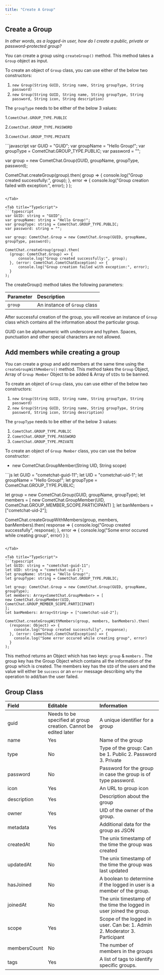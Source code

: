 ```yaml
---
title: "Create A Group"
---
```




## Create a Group

*In other words, as a logged-in user, how do I create a public, private or password-protected group?*

You can create a group using `createGroup()` method. This method takes a `Group` object as input.

To create an object of `Group` class, you can use either of the below two constructors:

1. `new Group(String GUID, String name, String groupType, String password)`
2. `new Group(String GUID, String name, String groupType, String password, String icon, String description)`

The `groupType` needs to be either of the below 3 values:

1.`CometChat.GROUP_TYPE.PUBLIC`

2.`CometChat.GROUP_TYPE.PASSWORD`

3.`CometChat.GROUP_TYPE.PRIVATE`

<Tabs>
<Tab title="Create Group">
```javascript
var GUID = "GUID";
var groupName = "Hello Group!";
var groupType = CometChat.GROUP_TYPE.PUBLIC;
var password = "";

var group = new CometChat.Group(GUID, groupName, groupType, password);

CometChat.createGroup(group).then(
  group => {
  	console.log("Group created successfully:", group);
  }, error => {
  	console.log("Group creation failed with exception:", error);
  }
);
```

</Tab>

<Tab title="TypeScript">
```typescript
var GUID: string = "GUID";
var groupName: string = "Hello Group!";
var groupType: string = CometChat.GROUP_TYPE.PUBLIC;
var password: string = "";

var group: CometChat.Group = new CometChat.Group(GUID, groupName, groupType, password);

CometChat.createGroup(group).then(
  (group: CometChat.Group) => {
      console.log("Group created successfully:", group);
  }, (error: CometChat.CometChatException) => {
      console.log("Group creation failed with exception:", error);
  }
);
```

</Tab>

</Tabs>

The createGroup() method takes the following parameters:

| Parameter | Description                  |
| :--------- | :---------------------------- |
| `group`   | An instance of `Group` class |

After successful creation of the group, you will receive an instance of `Group` class which contains all the information about the particular group.

<Warning>

GUID can be alphanumeric with underscore and hyphen. Spaces, punctuation and other special characters are not allowed.

</Warning>

## Add members while creating a group

You can create a group and add members at the same time using the `createGroupWithMembers()` method. This method takes the `Group` Object, Array of `Group Member` Object to be added & Array of `UIDs` to be banned.

To create an object of `Group` class, you can use either of the below two constructors:

1. `new Group(String GUID, String name, String groupType, String password)`
2. `new Group(String GUID, String name, String groupType, String password, String icon, String description)`

The `groupType` needs to be either of the below 3 values:

1. `CometChat.GROUP_TYPE.PUBLIC`
2. `CometChat.GROUP_TYPE.PASSWORD`
3. `CometChat.GROUP_TYPE.PRIVATE`

To create an object of `Group Member` class, you can use the below constructor:

* new CometChat.GroupMember(String UID, String scope)

<Tabs>
<Tab title="JavaScript">
```js
let GUID = "cometchat-guid-11";
let UID = "cometchat-uid-1";
let groupName = "Hello Group!";
let groupType = CometChat.GROUP_TYPE.PUBLIC;

let group = new CometChat.Group(GUID, groupName, groupType);
let members = [
new CometChat.GroupMember(UID, CometChat.GROUP_MEMBER_SCOPE.PARTICIPANT)
];
let banMembers = ["cometchat-uid-2"];

CometChat.createGroupWithMembers(group, members, banMembers).then(
  response => {
  	console.log("Group created successfully", response);
  }, error => {
  	console.log("Some error occured while creating group", error)
  }
);
```

</Tab>

<Tab title="TypeScript">
```typescript
let GUID: string = "cometchat-guid-11";
let UID: string = "cometchat-uid-1";
let groupName: string = "Hello Group!";
let groupType: string = CometChat.GROUP_TYPE.PUBLIC;

let group: CometChat.Group = new CometChat.Group(GUID, groupName, groupType);
let members: Array<CometChat.GroupMember> = [
new CometChat.GroupMember(UID, CometChat.GROUP_MEMBER_SCOPE.PARTICIPANT)
];
let banMembers: Array<String> = ["cometchat-uid-2"];

CometChat.createGroupWithMembers(group, members, banMembers).then(
  (response: Object) => {
  	console.log("Group created successfully", response);
  }, (error: CometChat.CometChatException) => {
  	console.log("Some error occured while creating group", error)
  }
);
```

</Tab>

</Tabs>

This method returns an Object which has two keys: `group` & `members` . The group key has the Group Object which contains all the information of the group which is created. The members key has the `UID` of the users and the value will either be `success` or an `error` message describing why the operation to add/ban the user failed.

## Group Class

| Field        | Editable                                                        | Information                                                               |
| :------------ | :--------------------------------------------------------------- | :------------------------------------------------------------------------- |
| guid         | Needs to be specified at group creation. Cannot be edited later | A unique identifier for a group                                           |
| name         | Yes                                                             | Name of the group                                                         |
| type         | No                                                              | Type of the group: Can be 1. Public 2. Password 3. Private                |
| password     | No                                                              | Password for the group in case the group is of type password.             |
| icon         | Yes                                                             | An URL to group icon                                                      |
| description  | Yes                                                             | Description about the group                                               |
| owner        | Yes                                                             | UID of the owner of the group.                                            |
| metadata     | Yes                                                             | Additional data for the group as JSON                                     |
| createdAt    | No                                                              | The unix timestamp of the time the group was created                      |
| updatedAt    | No                                                              | The unix timestamp of the time the group was last updated                 |
| hasJoined    | No                                                              | A boolean to determine if the logged in user is a member of the group.    |
| joinedAt     | No                                                              | The unix timestamp of the time the logged in user joined the group.       |
| scope        | Yes                                                             | Scope of the logged in user. Can be: 1. Admin 2. Moderator 3. Participant |
| membersCount | No                                                              | The number of members in the groups                                       |
| tags         | Yes                                                             | A list of tags to identify specific groups.                               |
